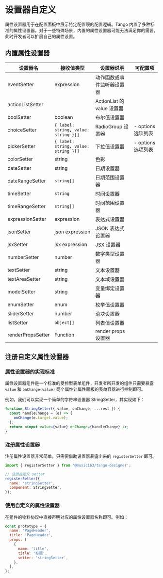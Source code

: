 # 设置器自定义

属性设置器用于在配置面板中展示特定配置项的配置逻辑。Tango 内置了多种标准的属性设置器，对于一些特殊场景，内置的属性设置器可能无法满足你的需要，此时开发者可以扩展自己的属性设置。

## 内置属性设置器

| 设置器名          | 接收值类型                           | 设置器说明                 | 可配置项           |
| ----------------- | ------------------------------------ | -------------------------- | ------------------ |
| eventSetter       | expression                           | 动作函数或事件监听器设置器 |                    |
| actionListSetter  |                                      | ActionList 的 value 设置器 |                    |
| boolSetter        | boolean                              | 布尔值设置器               |                    |
| choiceSetter      | `{ label: string, value: string }[]` | RadioGroup 设置器          | - options 选项列表 |
| pickerSetter      | `{ label: string, value: string }[]` | 下拉值设置器               | - options 选项列表 |
| colorSetter       | string                               | 色彩                       |                    |
| dateSetter        | string                               | 日期设置器                 |                    |
| dateRangeSetter   | `string[]`                           | 日期范围设置器             |                    |
| timeSetter        | `string`                             | 时间设置器                 |                    |
| timeRangeSetter   | `string[]`                           | 时间范围设置器             |                    |
| expressionSetter  | expression                           | 表达式设置器               |                    |
| jsonSetter        | json expression                      | JSON 表达式设置器          |                    |
| jsxSetter         | jsx expression                       | JSX 设置器                 |                    |
| numberSetter      | number                               | 数字类型设置器             |                    |
| textSetter        | string                               | 文本设置器                 |                    |
| textAreaSetter    | string                               | 文本域设置器               |                    |
| modelSetter       | string                               | 变量绑定设置器             |                    |
| enumSetter        | enum                                 | 枚举值设置器               |                    |
| sliderSetter      | number                               | 滑块设置器                 |                    |
| listSetter        | `object[]`                           | 列表值设置器               |                    |
| renderPropsSetter | Function                             | render props 设置器        |                    |

## 注册自定义属性设置器

### 属性设置器的实现标准

属性设置器组件是一个标准的受控型表单组件，开发者所开发的组件只需要暴露 `value` 和 `onChange(value)` 两个属性让属性面板的表单容器进行控制即可。

例如，我们可以实现一个简单的字符串设置器 StringSetter，其实现如下：

```jsx
function StringSetter({ value, onChange, ...rest }) {
  const handleChange = (e) => {
    onChange(e.target.value);
  };
  return <input value={value} onChange={handleChange} />;
}
```

### 注册属性设置器

注册属性设置器非常简单，只需要借助设置器暴露出来的 `registerSetter` 即可。

```jsx
import { registerSetter } from '@music163/tango-designer';

// 注册自定义 setter
registerSetter({
  name: 'stringSetter',
  component: StringSetter,
});
```

### 使用自定义的属性设置器

在组件的物料协议中直接声明对应的属性设置器名称即可。例如：

```jsx
const prototype = {
  name: 'PageHeader',
  title: 'PageHeader',
  props: [
    {
      name: 'title',
      title: '标题',
      setter: 'stringSetter',
    },
  ],
};
```
